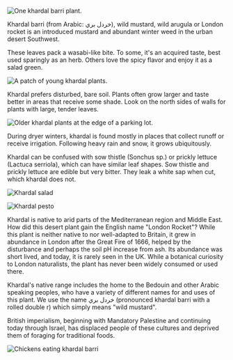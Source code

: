 ![One khardal barri plant.](/assets/sisybrium/img/wild.jpg)

Khardal barri (from Arabic: خردل بري), wild mustard, wild arugula or London rocket is an introduced mustard and abundant winter weed in the urban desert Southwest.

These leaves pack a wasabi-like bite. To some, it's an acquired taste, best used sparingly as an herb. Others love the spicy flavor and enjoy it as a salad green.

![A patch of young khardal plants.](/assets/sisybrium/img/young.jpg "Young khardal plants.")

Khardal prefers disturbed, bare soil. Plants often grow larger and taste better in areas that receive some shade. Look on the north sides of walls for plants with large, tender leaves.

![Older khardal plants at the edge of a parking lot.](/assets/sisybrium/img/plant.jpg "Older plants are still edible, but more spicy. Note the small yellow flowers starting to emerge.")

During dryer winters, khardal is found mostly in places that collect runoff or receive irrigation. Following heavy rain and snow, it grows ubiquitously.

Khardal can be confused with sow thistle (Sonchus sp.) or prickly lettuce (Lactuca serriola), which can have similar leaf shapes. Sow thistle and prickly lettuce are edible but very bitter. They leak a white sap when cut, which khardal does not.

![Khardal salad](/assets/sisybrium/img/prep.jpg "Rinse, wash, and salad!")

![Khardal pesto](/assets/sisybrium/img/pesto.jpg "Use in place of basil for a spicy twist on pesto.")

Khardal is native to arid parts of the Mediterranean region and Middle East. How did this desert plant gain the English name "London Rocket"? While this plant is neither native to nor well-adapted to Britain, it grew in abundance in London after the Great Fire of 1666, helped by the disturbance and perhaps the soil pH increase from ash. Its abundance was short lived, and today, it is rarely seen in the UK. While a botanical curiosity to London naturalists, the plant has never been widely consumed or used there.

Khardal's native range includes the home to the Bedouin and other Arabic speaking peoples, who have a variety of different names for and uses of this plant. We use the name خردل بري (pronounced khardal barri with a rolled double r) which simply means "wild mustard".

British imperialism, beginning with Mandatory Palestine and continuing today through Israel, has displaced people of these cultures and deprived them of foraging for traditional foods.

![Chickens eating khardal barri](/assets/sisybrium/img/chickens.jpg "Chicks dig khardal barri!")
